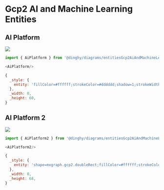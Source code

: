 
# Gcp2 AI and Machine Learning Entities


## AI Platform

<Tabs>
  <TabItem value="Preview">

![](./ai-platform.png#drawio)

  </TabItem>
  <TabItem value="Usage">
    
```js
import { AiPlatform } from '@dinghy/diagrams/entitiesGcp2AiAndMachineLearning'

<AiPlatform/>
```

  </TabItem>
  <TabItem value="Definition">
    
```js
{
  _style: {
    entity: 'fillColor=#ffffff;strokeColor=#dddddd;shadow=1;strokeWidth=1;rounded=1;absoluteArcSize=1;arcSize=2;',
  },
  _width: 0,
  _height: 60,
}
```

  </TabItem>
</Tabs>


## AI Platform 2

<Tabs>
  <TabItem value="Preview">

![](./ai-platform-2.png#drawio)

  </TabItem>
  <TabItem value="Usage">
    
```js
import { AiPlatform2 } from '@dinghy/diagrams/entitiesGcp2AiAndMachineLearning'

<AiPlatform2/>
```

  </TabItem>
  <TabItem value="Definition">
    
```js
{
  _style: {
    entity: 'shape=mxgraph.gcp2.doubleRect;fillColor=#ffffff;strokeColor=#dddddd;shadow=1;strokeWidth=1;rounded=1;absoluteArcSize=1;arcSize=2;',
  },
  _width: 0,
  _height: 68,
}
```

  </TabItem>
</Tabs>


